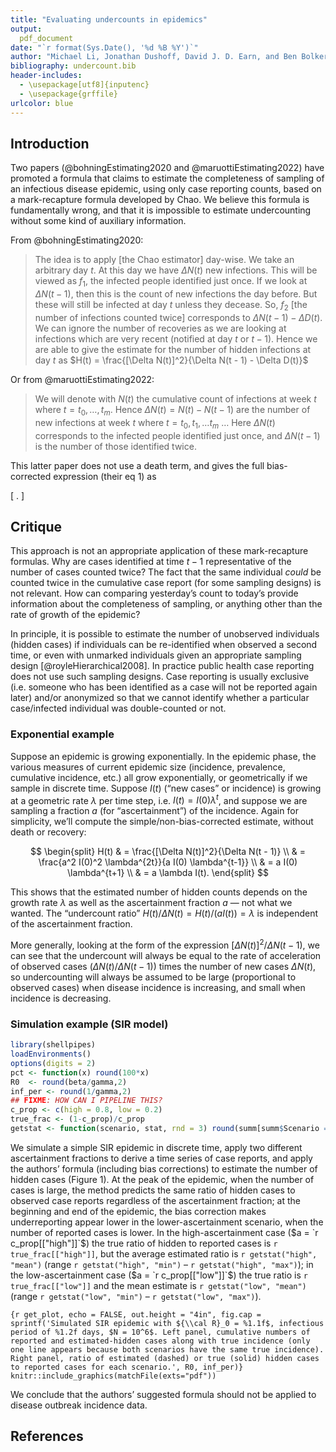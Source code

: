 ```yaml
---
title: "Evaluating undercounts in epidemics"
output:
  pdf_document
date: "`r format(Sys.Date(), '%d %B %Y')`"
author: "Michael Li, Jonathan Dushoff, David J. D. Earn, and Ben Bolker"
bibliography: undercount.bib
header-includes:
  - \usepackage[utf8]{inputenc}
  - \usepackage{grffile}
urlcolor: blue
---
```


## Introduction

Two papers (@bohningEstimating2020 and @maruottiEstimating2022) have promoted a formula that claims  to estimate the completeness of sampling of an infectious disease epidemic, using only case reporting counts, based on a mark-recapture formula developed by Chao. We believe this formula is fundamentally wrong, and that it is impossible to estimate undercounting without some kind of auxiliary information.

From @bohningEstimating2020:

> The idea is to apply [the Chao estimator] day-wise. We take an arbitrary day $t$. At this day we have $\Delta N(t)$ new infections. This will be viewed as $f_1$, the infected people identified just once. If we look at $\Delta N(t - 1)$, then this is the count of new infections the day before. But these will still be infected at day $t$ unless they decease. So, $f_2$ [the number of infections counted twice] corresponds to $\Delta N(t - 1) - \Delta D(t)$. We can ignore the number of recoveries as we are looking at infections which are very recent (notified at day $t$ or $t - 1$). Hence we are able to give the estimate for the number of hidden infections at day $t$ as $H(t) = \frac{[\Delta N(t)]^2}{\Delta N(t - 1) - \Delta D(t)}$ \ldots

Or from @maruottiEstimating2022:

> We will denote with $N(t)$ the cumulative count of infections at week $t$ where $t = t_0, \dots, t_m$. Hence $\Delta N (t) = N(t) -N(t-1)$ are the number of  new  infections at week $t$ where $t = t_0, t_1,  \dots t_m$ ... Here $\Delta N(t)$ corresponds to the infected people identified just once, and $\Delta N(t-1)$  is the  number  of  those  identified  twice. 

This latter paper does not use a death term, and gives the full bias-corrected expression (their eq 1) as

\[
\frac{\Delta N(t) (\Delta N(t) - 1)}{1 + \Delta N(t-1)}.
\]

## Critique

This approach is not an appropriate application of these mark-recapture formulas. Why are cases identified at time $t-1$ representative of the number of cases counted twice? The fact that the same individual *could* be counted twice in the cumulative case report (for some sampling designs) is not relevant. How can comparing yesterday's count to today's provide information about the completeness of sampling, or anything other than the rate of growth of the epidemic? 

In principle, it is possible to estimate the number of unobserved individuals (hidden cases) if individuals can be re-identified when observed a second time, or even with unmarked individuals given an appropriate sampling design [@royleHierarchical2008]. 
<!--- However, public health case reporting is typically unrelated to mark-recapture (although it can be used to estimate completeness of contact tracing: @lerdsuwansriSensitivity2022, @polonskyNovel2022).  -->
In practice public health case reporting does not use such sampling designs. Case reporting is usually exclusive (i.e. someone who has been identified as a case will not be reported again later) and/or anonymized so that we cannot identify whether a particular case/infected individual was double-counted or not.

### Exponential example

Suppose an epidemic is growing exponentially. In the epidemic phase, the various measures of current epidemic size (incidence, prevalence, cumulative incidence, etc.) all grow exponentially, or geometrically if we sample in discrete time. Suppose $I(t)$ ("new cases" or incidence) is growing at a geometric rate $\lambda$ per time step, i.e. $I(t) = I(0) \lambda^t$, and suppose we are sampling a fraction $a$ (for "ascertainment") of the incidence. Again for simplicity, we'll compute the simple/non-bias-corrected estimate, without death or recovery:

$$
\begin{split}
H(t) & = \frac{[\Delta N(t)]^2}{\Delta N(t - 1)} \\
& = \frac{a^2 I(0)^2 \lambda^{2t}}{a I(0) \lambda^{t-1}} \\
& = a I(0) \lambda^{t+1} \\
& = a \lambda I(t).
\end{split}
$$

This shows that the estimated number of hidden counts depends on the growth rate $\lambda$ as well as the ascertainment fraction $a$ --- not what we wanted. The "undercount ratio" $H(t)/\Delta N(t) = H(t)/(a I(t)) = \lambda$ is independent of the ascertainment fraction.

More generally, looking at the form of the expression $[\Delta N(t)]^2/\Delta N(t - 1)$, we can see that the undercount will always be equal to the rate of acceleration of observed cases ($\Delta N(t)/\Delta N(t-1)$) times the number of new cases $\Delta N(t)$, so undercounting will always be assumed to be large (proportional to observed cases) when disease incidence is increasing, and small when incidence is decreasing.

### Simulation example (SIR model)

```r
library(shellpipes)
loadEnvironments()
options(digits = 2)
pct <- function(x) round(100*x)
R0  <- round(beta/gamma,2)
inf_per <- round(1/gamma,2)
## FIXME: HOW CAN I PIPELINE THIS?
c_prop <- c(high = 0.8, low = 0.2)
true_frac <- (1-c_prop)/c_prop
getstat <- function(scenario, stat, rnd = 3) round(summ[summ$Scenario == scenario, stat], rnd)
```

We simulate a simple SIR epidemic in discrete time, apply two different ascertainment fractions to derive a time series of case reports, and apply the authors' formula (including bias corrections) to estimate the number of hidden cases (Figure 1).
At the peak of the epidemic, when the number of cases is large, the method predicts the same ratio of hidden cases to observed case reports regardless of the ascertainment fraction; at the beginning and end of the epidemic, the bias correction makes underreporting appear lower in the lower-ascertainment scenario, when the number of reported cases is lower. In the high-ascertainment case ($a = `r c_prop[["high"]]`$) the true ratio of hidden to reported cases is `r true_frac[["high"]]`, but the average estimated ratio is `r getstat("high", "mean")` (range `r getstat("high", "min")` -- `r getstat("high", "max")`); in the low-ascertainment case ($a = `r c_prop[["low"]]`$) the true ratio is `r true_frac[["low"]]` and the mean estimate is `r getstat("low", "mean")` (range `r getstat("low", "min")` -- `r getstat("low", "max")`).

<!-- note N is hard-coded, too hard to format nicely/automatically -->
```{r get_plot, echo = FALSE, out.height = "4in", fig.cap = sprintf('Simulated SIR epidemic with ${\\cal R}_0 = %1.1f$, infectious period of %1.2f days, $N = 10^6$. Left panel, cumulative numbers of reported and estimated-hidden cases along with true incidence (only one line appears because both scenarios have the same true incidence). Right panel, ratio of estimated (dashed) or true (solid) hidden cases to reported cases for each scenario.', R0, inf_per)}
knitr::include_graphics(matchFile(exts="pdf"))
```


We conclude that the authors' suggested formula should not be applied to disease outbreak incidence data.

\newpage

## References

